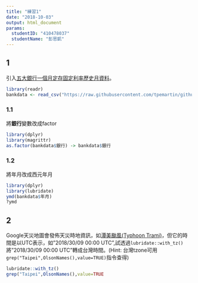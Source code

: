 ```yaml
---
title: "練習1"
date: "2018-10-03"
output: html_document
params:
  studentID: "410478037"
  studentName: "彭思凱"
---
```


## 1
引入[五大銀行一個月定存固定利率歷史月資料](https://raw.githubusercontent.com/tpemartin/github-data/master/bankdata.csv)。

```r
library(readr)
bankdata <- read_csv("https://raw.githubusercontent.com/tpemartin/github-data/master/bankdata.csv")
```

### 1.1
將**銀行**變數改成factor
```r
library(dplyr)
library(magrittr)
as.factor(bankdata$銀行) -> bankdata$銀行
```

### 1.2
將年月改成西元年月
```r
library(dplyr)
library(lubridate)
ymd(bankdata$年月)
?ymd
```

## 2
Google天災地圖會發佈天災時地資訊，如[潭美颱風(Typhoon Trami)](https://google.org/crisismap/google.com/2018-trami)，但它的時間是以UTC表示，如"2018/30/09 00:00 UTC",試透過`lubridate::with_tz()`將"2018/30/09 00:00 UTC"轉成台灣時間。(Hint: 台灣tzone可用`grep("Taipei",OlsonNames(),value=TRUE)`指令查得)

```r
lubridate::with_tz()
grep("Taipei",OlsonNames(),value=TRUE
```

